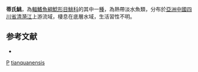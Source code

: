{{Speciesbox 
| genus = Pareuchiloglanis
| species = tianquanensis
| status = NE
| status_system = IUCN3.1
| authority = [[Ding|Ding]] & [[Fang|Fang]], 1997
| synonyms = 
}}
'''蒂氏鮡'''，為[[輻鰭魚綱|輻鰭魚綱]][[鯰形目|鯰形目]][[鮡科|鮡科]]的其中一[[種|種]]，為熱帶淡水魚類，分布於[[亞洲|亞洲]][[中國|中國]][[四川省|四川省]][[清漪江|清漪江]]上游流域，棲息在底層水域，生活習性不明。

==参考文献==
*{{FishBase_species|genus=Pareuchiloglanis|species=tianquanensis|year=2015|month=3}}

{{Taxonbar}}

[[Category:1997年描述的鱼类|P]]
[[Category:鮡属|tianquanensis]]